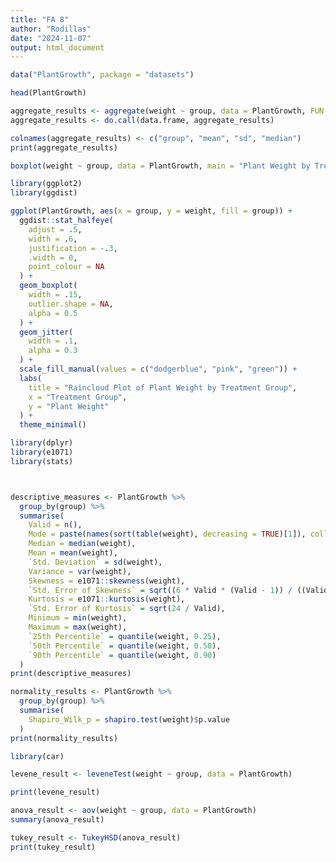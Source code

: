 ---
title: "FA 8"
author: "Rodillas"
date: "2024-11-07"
output: html_document
---

```{r}
data("PlantGrowth", package = "datasets")

head(PlantGrowth)
```

```{r}
aggregate_results <- aggregate(weight ~ group, data = PlantGrowth, FUN = function(x) c(mean = mean(x), sd = sd(x), median = median(x)))
aggregate_results <- do.call(data.frame, aggregate_results)

colnames(aggregate_results) <- c("group", "mean", "sd", "median")
print(aggregate_results)

```





```{r}
boxplot(weight ~ group, data = PlantGrowth, main = "Plant Weight by Treatment Group",xlab = "Treatment Group", ylab = "Plant Weight", col = c("dodgerblue", "pink", "green"))

```
```{r}
library(ggplot2)
library(ggdist)

ggplot(PlantGrowth, aes(x = group, y = weight, fill = group)) +
  ggdist::stat_halfeye(
    adjust = .5, 
    width = .6, 
    justification = -.3, 
    .width = 0, 
    point_colour = NA
  ) +
  geom_boxplot(
    width = .15, 
    outlier.shape = NA,
    alpha = 0.5
  ) +
  geom_jitter(
    width = .1, 
    alpha = 0.3
  ) +
  scale_fill_manual(values = c("dodgerblue", "pink", "green")) +
  labs(
    title = "Raincloud Plot of Plant Weight by Treatment Group",
    x = "Treatment Group",
    y = "Plant Weight"
  ) +
  theme_minimal()
```






```{r}
library(dplyr)
library(e1071)
library(stats)



descriptive_measures <- PlantGrowth %>%
  group_by(group) %>%
  summarise(
    Valid = n(),
    Mode = paste(names(sort(table(weight), decreasing = TRUE)[1]), collapse = ", "), 
    Median = median(weight),
    Mean = mean(weight),
    `Std. Deviation` = sd(weight),
    Variance = var(weight),
    Skewness = e1071::skewness(weight),
    `Std. Error of Skewness` = sqrt((6 * Valid * (Valid - 1)) / ((Valid - 2) * (Valid + 1) * (Valid + 3))),
    Kurtosis = e1071::kurtosis(weight),
    `Std. Error of Kurtosis` = sqrt(24 / Valid),
    Minimum = min(weight),
    Maximum = max(weight),
    `25th Percentile` = quantile(weight, 0.25),
    `50th Percentile` = quantile(weight, 0.50),
    `90th Percentile` = quantile(weight, 0.90)
  )
print(descriptive_measures)

```


```{r}
normality_results <- PlantGrowth %>%
  group_by(group) %>%
  summarise(
    Shapiro_Wilk_p = shapiro.test(weight)$p.value
  )
print(normality_results)
```
```{r}
library(car)

levene_result <- leveneTest(weight ~ group, data = PlantGrowth)

print(levene_result)
```



```{r}
anova_result <- aov(weight ~ group, data = PlantGrowth)
summary(anova_result)
```


```{r}
tukey_result <- TukeyHSD(anova_result)
print(tukey_result)
```